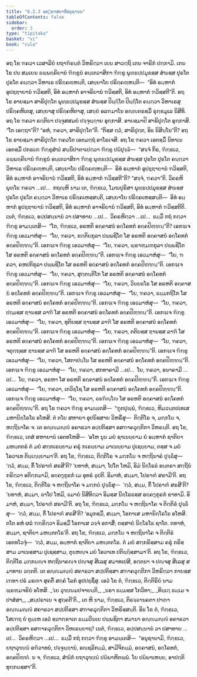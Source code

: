 ```yaml
---
title: "6.2.3 ອຄ຺ຄາສນາທິອນຸຊານນ"
tableOfContents: false
sidebar:
  order: 3
type: "tipitaka"
basket: "vi"
book: "cula"
---
```



<DynamicBreadcrumb />

<Division number="310" book="cula">

<Paragraph number="1335" book="cula">
ອຖ ໂຂ ຠຄວາ ເວສາລິຍໍ ຍຖາຠິຣນ຺ຕໍ ວິຫຣິຕ຺ວາ ເຍນ ສາວຕ຺ຖິ ເຕນ ຈາຣິກໍ ປກ຺ກາມິ. ເຕນ ໂຂ ປນ ສມເຍນ ຉພ຺ພຄ຺ຄິຍານໍ ຠິກ຺ຂູນໍ ອນ຺ເຕວາສິກາ ຠິກ຺ຂູ ພຸທ຺ຘປ຺ປມຸຂສ຺ສ ສໍຆສ຺ສ ປຸຣໂຕ ປຸຣໂຕ ຄນ຺ຕ຺ວາ ວິຫາເຣ ປຣິຄ຺ຄຓ຺ຫນ຺ຕິ, ເສຍ຺ຍາໂຍ ປຣິຄ຺ຄຓ຺ຫນ຺ຕິ—  “ອິທໍ ອມ຺ຫາກໍ ອຸປຊ຺ຌາຍານໍ ຠວິສ຺ສຕິ, ອິທໍ ອມ຺ຫາກໍ ອາຈຣິຍານໍ ຠວິສ຺ສຕິ, ອິທໍ ອມ຺ຫາກໍ ຠວິສ຺ສຕີ”ຕິ.
</Paragraph>

<Paragraph number="1336" book="cula">
ອຖ ໂຂ ອາຍສ຺ມາ ສາຣິປຸຕ຺ໂຕ ພຸທ຺ຘປ຺ປມຸຂສ຺ສ ສໍຆສ຺ສ ປິຏ຺ຐິໂຕ ປິຏ຺ຐິໂຕ ຄນ຺ຕ຺ວາ ວິຫາເຣສຸ ປຣິຄ຺ຄຫິເຕສຸ, ເສຍ຺ຍາສຸ ປຣິຄ຺ຄຫິຕາສຸ, ເສຍ຺ຍໍ ອລຠມາໂນ ອຎ຺ຎຕຣສ຺ມິໍ ຣຸກ຺ຂມູເລ ນິສີທິ. ອຖ ໂຂ ຠຄວາ ຣຕ຺ຕິຍາ ປຈ຺ຈູສສມຍໍ ປຈ຺ຈຸຏ຺ຐາຍ ອຸກ຺ກາສິ. ອາຍສ຺ມາປິ ສາຣິປຸຕ຺ໂຕ ອຸກ຺ກາສິ. “ໂກ ເອຕ຺ຖາ”ຕິ? “ອຫໍ, ຠຄວາ, ສາຣິປຸຕ຺ໂຕ”ຕິ. “ກິສ຺ສ ຕ຺ວໍ, ສາຣິປຸຕ຺ຕ, ອິຘ ນິສິນ຺ໂນ”ຕິ? ອຖ ໂຂ ອາຍສ຺ມາ ສາຣິປຸຕ຺ໂຕ ຠຄວໂຕ ເອຕມຕ຺ຖໍ ອາໂຣເຈສິ. ອຖ ໂຂ ຠຄວາ ເອຕສ຺ມິໍ ນິທາເນ ເອຕສ຺ມິໍ ປກຣເຓ ຠິກ຺ຂຸສໍຆໍ ສນ຺ນິປາຕາເປຕ຺ວາ ຠິກ຺ຂູ ປຏິປຸຈ຺ຉິ—  “ສຈ຺ຈໍ ກິຣ, ຠິກ຺ຂເວ, ຉພ຺ພຄ຺ຄິຍານໍ ຠິກ຺ຂູນໍ ອນ຺ເຕວາສິກາ ຠິກ຺ຂູ ພຸທ຺ຘປ຺ປມຸຂສ຺ສ ສໍຆສ຺ສ ປຸຣໂຕ ປຸຣໂຕ ຄນ຺ຕ຺ວາ ວິຫາເຣ ປຣິຄ຺ຄຓ຺ຫນ຺ຕິ, ເສຍ຺ຍາໂຍ ປຣິຄ຺ຄຓ຺ຫນ຺ຕິ—  ອິທໍ ອມ຺ຫາກໍ ອຸປຊ຺ຌາຍານໍ ຠວິສ຺ສຕິ, ອິທໍ ອມ຺ຫາກໍ ອາຈຣິຍານໍ ຠວິສ຺ສຕິ, ອິທໍ ອມ຺ຫາກໍ ຠວິສ຺ສຕີ”ຕິ? “ສຈ຺ຈໍ, ຠຄວາ”ຕິ. ວິຄຣຫິ ພຸທ຺ໂຘ ຠຄວາ …ເປ…  ກຖຎ຺ຫິ ນາມ ເຕ, ຠິກ຺ຂເວ, ໂມຆປຸຣິສາ ພຸທ຺ຘປ຺ປມຸຂສ຺ສ ສໍຆສ຺ສ ປຸຣໂຕ ປຸຣໂຕ ຄນ຺ຕ຺ວາ ວິຫາເຣ ປຣິຄ຺ຄເຫສ຺ສນ຺ຕິ, ເສຍ຺ຍາໂຍ ປຣິຄ຺ຄເຫສ຺ສນ຺ຕິ—  ອິທໍ ອມ຺ຫາກໍ ອຸປຊ຺ຌາຍານໍ ຠວິສ຺ສຕິ, ອິທໍ ອມ຺ຫາກໍ ອາຈຣິຍານໍ ຠວິສ຺ສຕິ, ອິທໍ ອມ຺ຫາກໍ ຠວິສ຺ສຕີຕິ. ເນຕໍ, ຠິກ຺ຂເວ, ອປ຺ປສນ຺ນານໍ ວາ ປສາທາຍ …ເປ…  ວິຄຣຫິຕ຺ວາ …ເປ…  ຘມ຺ມິໍ ກຖໍ ກຕ຺ວາ ຠິກ຺ຂູ ອາມນ຺ເຕສິ—  “ໂກ, ຠິກ຺ຂເວ, ອຣຫຕິ ອຄ຺ຄາສນໍ ອຄ຺ໂຄທກໍ ອຄ຺ຄປິຓ຺ຑນ຺”ຕິ?
</Paragraph>

<Paragraph number="1337" book="cula">
ເອກຈ຺ເຈ ຠິກ຺ຂູ ເອວມາຫໍສຸ—  “ໂຍ, ຠຄວາ, ຂຕ຺ຕິຍກຸລາ ປພ຺ພຊິໂຕ ໂສ ອຣຫຕິ ອຄ຺ຄາສນໍ ອຄ຺ໂຄທກໍ ອຄ຺ຄປິຓ຺ຑນ຺”ຕິ. ເອກຈ຺ເຈ ຠິກ຺ຂູ ເອວມາຫໍສຸ—  “ໂຍ, ຠຄວາ, ພ຺ຣາຫ຺ມຓກຸລາ ປພ຺ພຊິໂຕ ໂສ ອຣຫຕິ ອຄ຺ຄາສນໍ ອຄ຺ໂຄທກໍ ອຄ຺ຄປິຓ຺ຑນ຺”ຕິ. ເອກຈ຺ເຈ ຠິກ຺ຂູ ເອວມາຫໍສຸ—  “ໂຍ, ຠຄວາ, ຄຫປຕິກຸລາ ປພ຺ພຊິໂຕ ໂສ ອຣຫຕິ ອຄ຺ຄາສນໍ ອຄ຺ໂຄທກໍ ອຄ຺ຄປິຓ຺ຑນ຺”ຕິ. ເອກຈ຺ເຈ ຠິກ຺ຂູ ເອວມາຫໍສຸ—  “ໂຍ, ຠຄວາ, ສຸຕ຺ຕນ຺ຕິໂກ ໂສ ອຣຫຕິ ອຄ຺ຄາສນໍ ອຄ຺ໂຄທກໍ ອຄ຺ຄປິຓ຺ຑນ຺”ຕິ. ເອກຈ຺ເຈ ຠິກ຺ຂູ ເອວມາຫໍສຸ—  “ໂຍ, ຠຄວາ, ວິນຍຘໂຣ ໂສ ອຣຫຕິ ອຄ຺ຄາສນໍ ອຄ຺ໂຄທກໍ ອຄ຺ຄປິຓ຺ຑນ຺”ຕິ. ເອກຈ຺ເຈ ຠິກ຺ຂູ ເອວມາຫໍສຸ—  “ໂຍ, ຠຄວາ, ຘມ຺ມກຖິໂກ ໂສ ອຣຫຕິ ອຄ຺ຄາສນໍ ອຄ຺ໂຄທກໍ ອຄ຺ຄປິຓ຺ຑນ຺”ຕິ. ເອກຈ຺ເຈ ຠິກ຺ຂູ ເອວມາຫໍສຸ—  “ໂຍ, ຠຄວາ, ປຐມສ຺ສ ຌານສ຺ສ ລາຠີ ໂສ ອຣຫຕິ ອຄ຺ຄາສນໍ ອຄ຺ໂຄທກໍ ອຄ຺ຄປິຓ຺ຑນ຺”ຕິ. ເອກຈ຺ເຈ ຠິກ຺ຂູ ເອວມາຫໍສຸ—  “ໂຍ, ຠຄວາ, ທຸຕິຍສ຺ສ ຌານສ຺ສ ລາຠີ ໂສ ອຣຫຕິ ອຄ຺ຄາສນໍ ອຄ຺ໂຄທກໍ ອຄ຺ຄປິຓ຺ຑນ຺”ຕິ. ເອກຈ຺ເຈ ຠິກ຺ຂູ ເອວມາຫໍສຸ—  “ໂຍ, ຠຄວາ, ຕຕິຍສ຺ສ ຌານສ຺ສ ລາຠີ ໂສ ອຣຫຕິ ອຄ຺ຄາສນໍ ອຄ຺ໂຄທກໍ ອຄ຺ຄປິຓ຺ຑນ຺”ຕິ. ເອກຈ຺ເຈ ຠິກ຺ຂູ ເອວມາຫໍສຸ—  “ໂຍ, ຠຄວາ, ຈຕຸຕ຺ຖສ຺ສ ຌານສ຺ສ ລາຠີ ໂສ ອຣຫຕິ ອຄ຺ຄາສນໍ ອຄ຺ໂຄທກໍ ອຄ຺ຄປິຓ຺ຑນ຺”ຕິ. ເອກຈ຺ເຈ ຠິກ຺ຂູ ເອວມາຫໍສຸ—  “ໂຍ, ຠຄວາ, ໂສຕາປນ຺ໂນ ໂສ ອຣຫຕິ ອຄ຺ຄາສນໍ ອຄ຺ໂຄທກໍ ອຄ຺ຄປິຓ຺ຑນ຺”ຕິ. ເອກຈ຺ເຈ ຠິກ຺ຂູ ເອວມາຫໍສຸ—  “ໂຍ, ຠຄວາ, ສກທາຄາມີ …ເປ…  ໂຍ, ຠຄວາ, ອນາຄາມີ …ເປ…  ໂຍ, ຠຄວາ, ອຣຫາ ໂສ ອຣຫຕິ ອຄ຺ຄາສນໍ ອຄ຺ໂຄທກໍ ອຄ຺ຄປິຓ຺ຑນ຺”ຕິ. ເອກຈ຺ເຈ ຠິກ຺ຂູ ເອວມາຫໍສຸ—  “ໂຍ, ຠຄວາ, ເຕວິຊ຺ໂຊ ໂສ ອຣຫຕິ ອຄ຺ຄາສນໍ ອຄ຺ໂຄທກໍ ອຄ຺ຄປິຓ຺ຑນ຺”ຕິ. ເອກຈ຺ເຈ ຠິກ຺ຂູ ເອວມາຫໍສຸ—  “ໂຍ, ຠຄວາ, ຉຬຠິຎ຺ໂຎ ໂສ ອຣຫຕິ ອຄ຺ຄາສນໍ ອຄ຺ໂຄທກໍ ອຄ຺ຄປິຓ຺ຑນ຺”ຕິ.
</Paragraph>

</Division>
<Division number="311" book="cula">

<Paragraph number="1338" book="cula">
ອຖ ໂຂ ຠຄວາ ຠິກ຺ຂູ ອາມນ຺ເຕສິ—  “ຠູຕປຸພ຺ພໍ, ຠິກ຺ຂເວ, ຫິມວນ຺ຕປເທເສ ມຫານິຄ຺ໂຣໂຘ ອໂຫສິ. ຕໍ ຕໂຍ ສຫາຍາ ອຸປນິສ຺ສາຍ ວິຫຣິໍສຸ—  ຕິຕ຺ຕິໂຣ ຈ, ມກ຺ກໂຏ ຈ, ຫຕ຺ຖິນາໂຄ ຈ. ເຕ ອຎ຺ຎມຎ຺ຎໍ ອຄາຣວາ ອປ຺ປຕິສ຺ສາ ອສຠາຄວຸຕ຺ຕິກາ ວິຫຣນ຺ຕິ. ອຖ ໂຂ, ຠິກ຺ຂເວ, ເຕສໍ ສຫາຍານໍ ເອຕທໂຫສິ—  ‘ອໂຫ ນູນ ມຍໍ ຊາເນຍ຺ຍາມ ຍໍ ອມ຺ຫາກໍ ຊາຕິຍາ ມຫນ຺ຕຕຣໍ ຕໍ ມຍໍ ສກ຺ກເຣຍ຺ຍາມ ຄຣຸໍ ກເຣຍ຺ຍາມ ມາເນຍ຺ຍາມ ປູເຊຍ຺ຍາມ, ຕສ຺ສ ຈ ມຍໍ ໂອວາເທ ຕິຏ຺ເຐຍ຺ຍາມາ’ຕິ.
</Paragraph>

<Paragraph number="1339" book="cula">
ອຖ ໂຂ, ຠິກ຺ຂເວ, ຕິຕ຺ຕິໂຣ ຈ ມກ຺ກໂຏ ຈ ຫຕ຺ຖິນາຄໍ ປຸຈ຺ຉິໍສຸ—  ‘ຕ຺ວໍ, ສມ຺ມ, ກິໍ ໂປຣາຓໍ ສຣສີ’ຕິ? ‘ຍທາຫໍ, ສມ຺ມາ, ໂປໂຕ ໂຫມິ, ອິມໍ ນິຄ຺ໂຣຘໍ ອນ຺ຕຣາ ສຕ຺ຖີນໍ ກຣິຕ຺ວາ ອຕິກ຺ກມາມິ, ອຄ຺ຄງ຺ກຸຣກໍ ເມ ອຸທຣໍ ຉຸປຕິ. ອິມາຫໍ, ສມ຺ມາ, ໂປຣາຓໍ ສຣາມີ’ຕິ.
</Paragraph>

<Paragraph number="1340" book="cula">
ອຖ ໂຂ, ຠິກ຺ຂເວ, ຕິຕ຺ຕິໂຣ ຈ ຫຕ຺ຖິນາໂຄ ຈ ມກ຺ກຏໍ ປຸຈ຺ຉິໍສຸ—  ‘ຕ຺ວໍ, ສມ຺ມ, ກິໍ ໂປຣາຓໍ ສຣສີ’ຕິ? ‘ຍທາຫໍ, ສມ຺ມາ, ຉາໂປ ໂຫມິ, ຉມາຍໍ ນິສີທິຕ຺ວາ ອິມສ຺ສ ນິຄ຺ໂຣຘສ຺ສ ອຄ຺ຄງ຺ກຸຣກໍ ຂາທາມິ. ອິມາຫໍ, ສມ຺ມາ, ໂປຣາຓໍ ສຣາມີ’ຕິ.
</Paragraph>

<Paragraph number="1341" book="cula">
ອຖ ໂຂ, ຠິກ຺ຂເວ, ມກ຺ກໂຏ ຈ ຫຕ຺ຖິນາໂຄ ຈ ຕິຕ຺ຕິຣໍ ປຸຈ຺ຉິໍສຸ—  ‘ຕ຺ວໍ, ສມ຺ມ, ກິໍ ໂປຣາຓໍ ສຣສີ’ຕິ? ‘ອມຸກສ຺ມິໍ, ສມ຺ມາ, ໂອກາເສ ມຫານິຄ຺ໂຣໂຘ ອໂຫສິ. ຕໂຕ ອຫໍ ຜລໍ ຠກ຺ຂິຕ຺ວາ ອິມສ຺ມິໍ ໂອກາເສ ວຈ຺ຈໍ ອກາສິໍ; ຕສ຺ສາຍໍ ນິຄ຺ໂຣໂຘ ຊາໂຕ. ຕທາຫໍ, ສມ຺ມາ, ຊາຕິຍາ ມຫນ຺ຕຕໂຣ’ຕິ.
</Paragraph>

<Paragraph number="1342" book="cula">
ອຖ ໂຂ, ຠິກ຺ຂເວ, ມກ຺ກໂຏ ຈ ຫຕ຺ຖິນາໂຄ ຈ ຕິຕ຺ຕິຣໍ ເອຕທໂວຈຸໍ—  ‘ຕ຺ວໍ, ສມ຺ມ, ອມ຺ຫາກໍ ຊາຕິຍາ ມຫນ຺ຕຕໂຣ. ຕໍ ມຍໍ ສກ຺ກຣິສ຺ສາມ ຄຣຸໍ ກຣິສ຺ສາມ ມາເນສ຺ສາມ ປູເຊສ຺ສາມ, ຕຸຍ຺ຫຎ຺ຈ ມຍໍ ໂອວາເທ ປຕິຏ຺ຐິສ຺ສາມາ’ຕິ. ອຖ ໂຂ, ຠິກ຺ຂເວ, ຕິຕ຺ຕິໂຣ ມກ຺ກຏຎ຺ຈ ຫຕ຺ຖິນາຄຎ຺ຈ ປຎ຺ຈສຸ ສີເລສຸ ສມາທເປສິ, ອຕ຺ຕນາ ຈ ປຎ຺ຈສຸ ສີເລສຸ ສມາທາຍ ວຕ຺ຕຕິ. ເຕ ອຎ຺ຎມຎ຺ຎໍ ສຄາຣວາ ສປ຺ປຕິສ຺ສາ ສຠາຄວຸຕ຺ຕິກາ ວິຫຣິຕ຺ວາ ກາຍສ຺ສ ເຠທາ ປຣໍ ມຣຓາ ສຸຄຕິໍ ສຄ຺ຄໍ ໂລກໍ ອຸປປຊ຺ຊິໍສຸ. ເອວໍ ໂຂ ຕໍ, ຠິກ຺ຂເວ, ຕິຕ຺ຕິຣິຍໍ ນາມ ພ຺ຣຫ຺ມຈຣິຍໍ ອໂຫສິ.
</Paragraph>

<Paragraph number="1343" type="verses" book="cula">
_‘ເຍ ວຸຑ຺ຒມປຈາຍນ຺ຕິ,_  
_ນຣາ ຘມ຺ມສ຺ສ ໂກວິທາ;_  
_ທິຏ຺ເຐ ຘມ຺ເມ ຈ ປາສໍສາ,_  
_ສມ຺ປຣາເຍ ຈ ສຸຄ຺ຄຕີ’ຕິ._  

</Paragraph>

<Paragraph number="1344" book="cula">
ເຕ ຫິ ນາມ, ຠິກ຺ຂເວ, ຕິຣຈ຺ຉານຄຕາ ປາຓາ ອຎ຺ຎມຎ຺ຎໍ ສຄາຣວາ ສປ຺ປຕິສ຺ສາ ສຠາຄວຸຕ຺ຕິກາ ວິຫຣິສ຺ສນ຺ຕິ. ອິຘ ໂຂ ຕໍ, ຠິກ຺ຂເວ, ໂສເຠຖ ຍໍ ຕຸມ຺ເຫ ເອວໍ ສ຺ວາກ຺ຂາເຕ ຘມ຺ມວິນເຍ ປພ຺ພຊິຕາ ສມານາ ອຎ຺ຎມຎ຺ຎໍ ອຄາຣວາ ອປ຺ປຕິສ຺ສາ ອສຠາຄວຸຕ຺ຕິກາ ວິຫເຣຍ຺ຍາຖ? ເນຕໍ, ຠິກ຺ຂເວ, ອປ຺ປສນ຺ນານໍ ວາ ປສາທາຍ …ເປ…  ວິຄຣຫິຕ຺ວາ …ເປ…  ຘມ຺ມິໍ ກຖໍ ກຕ຺ວາ ຠິກ຺ຂູ ອາມນ຺ເຕສິ—  “ອນຸຊານາມິ, ຠິກ຺ຂເວ, ຍຖາວຸຑ຺ຒໍ ອຠິວາທນໍ, ປຈ຺ຈຸຏ຺ຐານໍ, ອຎ຺ຊລິກມ຺ມໍ, ສາມີຈິກມ຺ມໍ, ອຄ຺ຄາສນໍ, ອຄ຺ໂຄທກໍ, ອຄ຺ຄປິຓ຺ຑໍ. ນ ຈ, ຠິກ຺ຂເວ, ສໍຆິກໍ ຍຖາວຸຑ຺ຒໍ ປຏິພາຫິຕພ຺ພໍ. ໂຍ ປຏິພາເຫຍ຺ຍ, ອາປຕ຺ຕິ ທຸກ຺ກຏສ຺ສາ”ຕິ.
</Paragraph>
</Division>